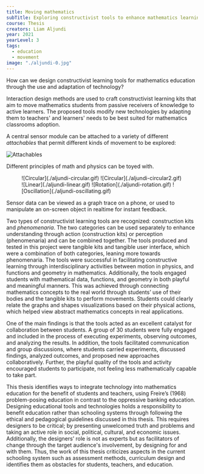 ---
title: Moving mathematics
subTitle: Exploring constructivist tools to enhance mathematics learning
course: Thesis
creators: Liam Aljundi
year: 2021
yearLevel: 3
tags:
  - education
  - movement
image: "./aljundi-0.jpg"
---

How can we design constructivist learning tools for mathematics education through the use and adaptation of technology? 

Interaction design methods are used to craft constructivist learning kits that aim to move mathematics students from passive receivers of knowledge to active learners. The proposed tools modify new technologies by adapting them to teachers' and learners' needs to be best suited for mathematics classrooms adoption.

A central sensor module can be attached to a variety of different _attachables_ that permit different kinds of movement to be explored:

![Attachables](./aljundi-attachables.jpg)

Different principles of math and physics can be toyed with.

<figure class="imageSet">
![Circular](./aljundi-circular.gif)
![Circular](./aljundi-circular2.gif)
![Linear](./aljundi-linear.gif)
![Rotation](./aljundi-rotation.gif)
![Oscillation](./aljundi-oscillating.gif)
</figure>

Sensor data can be viewed as a graph trace on a phone, or used to manipulate an on-screen object in realtime for instant feedback.

<MauVideo id="0_bh8aq6ad" />

Two types of constructivist learning tools are recognized: construction kits and *phenomenaria*. The two categories can be used separately to enhance understanding through action (construction kits) or perception (phenomenaria) and can be combined together. The tools produced and tested in this project were tangible kits and tangible user interface, which were a combination of both categories, leaning more towards phenomenaria. The tools were successful in facilitating constructive learning through interdisciplinary activities between motion in physics, and functions and geometry in mathematics. Additionally, the tools engaged students with mathematical data, functions, and geometry in both playful and meaningful manners. This was achieved through connecting mathematics concepts to the real world through students’ use of their bodies and the tangible kits to perform movements. Students could clearly relate the graphs and shapes visualizations based on their physical actions, which helped view abstract mathematics concepts in real applications.

One of the main findings is that the tools acted as an excellent catalyst for collaboration between students. A group of 30 students were fully engaged and included in the process of executing experiments, observing outcomes, and analyzing the results. In addition, the tools facilitated communication and group discussions, where students carried experiments, discussed findings, analyzed outcomes, and proposed new approaches collaboratively. Further, the playful quality of the tools and activity encouraged students to participate, not feeling less mathematically capable to take part. 

This thesis identifies ways to integrate technology into mathematics education for the benefit of students and teachers, using Freire’s (1968) problem-posing education in contrast to the oppressive banking education. Designing educational tools and technologies holds a responsibility to benefit education rather than schooling systems through following the ethical and pedagogical guidelines discussed in this thesis. This requires designers to be critical; by presenting unwelcomed truth and problems and taking an active role in social, political, cultural, and economic issues. Additionally, the designers’ role is not as experts but as facilitators of change through the target audience's involvement, by designing for and with them. Thus, the work of this thesis criticizes aspects in the current schooling system such as assessment methods, curriculum design and identifies them as obstacles for students, teachers, and education.

